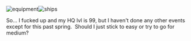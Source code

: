 [[File:Equipment-2015-08-03.png|thumb|equipment]][[File:Ships-2015-08-03.png|thumb|ships]]

So... I fucked up and my HQ lvl is 99, but I haven't done any other events except for this past spring.  Should I just stick to easy or try to go for medium?<ac_metadata title="Good enough for medium?  Or just easy?"> </ac_metadata>